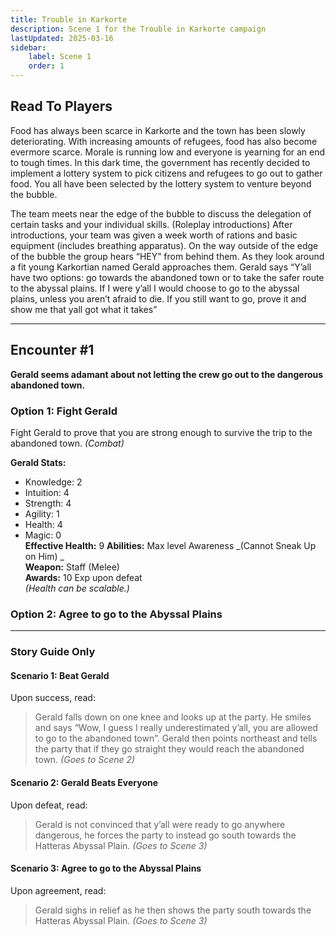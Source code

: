 ```yaml
---
title: Trouble in Karkorte
description: Scene 1 for the Trouble in Karkorte campaign
lastUpdated: 2025-03-16
sidebar:
    label: Scene 1
    order: 1
---
```


## Read To Players

Food has always been scarce in Karkorte and the town has been slowly deteriorating. With increasing amounts of refugees, food has also become evermore scarce. Morale is running low and everyone is yearning for an end to tough times. In this dark time, the government has recently decided to implement a lottery system to pick citizens and refugees to go out to gather food. You all have been selected by the lottery system to venture beyond the bubble.

The team meets near the edge of the bubble to discuss the delegation of certain tasks and your individual skills. (Roleplay introductions) After introductions, your team was given a week worth of rations and basic equipment (includes breathing apparatus). On the way outside of the edge of the bubble the group hears “HEY” from behind them. As they look around a fit young Karkortian named Gerald approaches them. Gerald says “Y’all have two options: go towards the abandoned town or to take the safer route to the abyssal plains. If I were y’all I would choose to go to the abyssal plains, unless you aren’t afraid to die. If you still want to go, prove it and show me that yall got what it takes”

---

## Encounter #1

**Gerald seems adamant about not letting the crew go out to the dangerous abandoned town.**

### Option 1: Fight Gerald

Fight Gerald to prove that you are strong enough to survive the trip to the abandoned town. _(Combat)_

**Gerald Stats:**

-   Knowledge: 2
-   Intuition: 4
-   Strength: 4
-   Agility: 1
-   Health: 4
-   Magic: 0  
    **Effective Health:** 9
    **Abilities:** Max level Awareness _(Cannot Sneak Up on Him) _  
    **Weapon:** Staff (Melee)  
    **Awards:** 10 Exp upon defeat  
    _(Health can be scalable.)_

### Option 2: Agree to go to the Abyssal Plains

---

### Story Guide Only

#### Scenario 1: Beat Gerald

Upon success, read:

> Gerald falls down on one knee and looks up at the party. He smiles and says “Wow, I guess I really underestimated y’all, you are allowed to go to the abandoned town”. Gerald then points northeast and tells the party that if they go straight they would reach the abandoned town.
> _(Goes to Scene 2)_

#### Scenario 2: Gerald Beats Everyone

Upon defeat, read:

> Gerald is not convinced that y’all were ready to go anywhere dangerous, he forces the party to instead go south towards the Hatteras Abyssal Plain.
> _(Goes to Scene 3)_

#### Scenario 3: Agree to go to the Abyssal Plains

Upon agreement, read:

> Gerald sighs in relief as he then shows the party south towards the Hatteras Abyssal Plain.
> _(Goes to Scene 3)_
